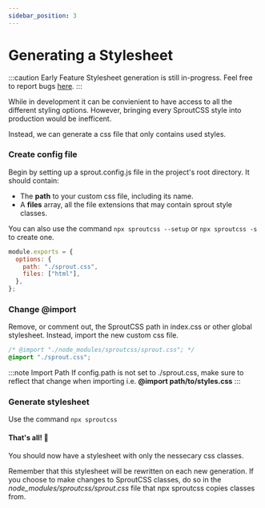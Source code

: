 ```yaml
---
sidebar_position: 3
---
```


# Generating a Stylesheet

:::caution Early Feature
Stylesheet generation is still in-progress. Feel free to report bugs [here](https://github.com/dejmedus/sproutcss/issues).
:::

While in development it can be convienient to have access to all the different styling options. However, bringing every SproutCSS style into production would be inefficent.

Instead, we can generate a css file that only contains used styles.

### Create config file

Begin by setting up a sprout.config.js file in the project's root directory. It should contain:

- The <strong>path</strong> to your custom css file, including its name.
- A <strong>files</strong> array, all the file extensions that may contain sprout style classes.

You can also use the command `npx sproutcss --setup` or `npx sproutcss -s` to create one.

```js title="sprout.config.js"
module.exports = {
  options: {
    path: "./sprout.css",
    files: ["html"],
  },
};
```

### Change @import

Remove, or comment out, the SproutCSS path in index.css or other global stylesheet. Instead, import the new custom css file.

```css title="index.css"
/* @import "./node_modules/sproutcss/sprout.css"; */
@import "./sprout.css";
```

:::note Import Path
If config.path is not set to ./sprout.css, make sure to reflect that change when importing i.e. **@import path/to/styles.css**
:::

### Generate stylesheet

Use the command `npx sproutcss`

#### That's all! 🎉

You should now have a stylesheet with only the nessecary css classes.

Remember that this stylesheet will be rewritten on each new generation. If you choose to make changes to SproutCSS classes, do so in the <em>node_modules/sproutcss/sprout.css</em> file that npx sproutcss copies classes from.
